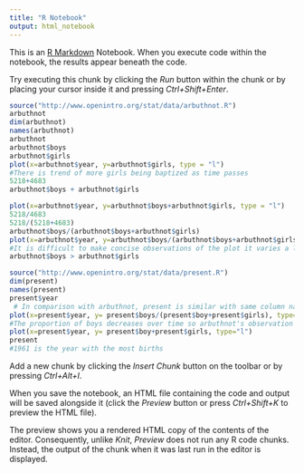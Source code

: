 ```yaml
---
title: "R Notebook"
output: html_notebook
---
```


This is an [R Markdown](http://rmarkdown.rstudio.com) Notebook. When you execute code within the notebook, the results appear beneath the code. 

Try executing this chunk by clicking the *Run* button within the chunk or by placing your cursor inside it and pressing *Ctrl+Shift+Enter*. 

```r
source("http://www.openintro.org/stat/data/arbuthnot.R")
arbuthnot
dim(arbuthnot)
names(arbuthnot)
arbuthnot
arbuthnot$boys
arbuthnot$girls
plot(x=arbuthnot$year, y=arbuthnot$girls, type = "l")
#There is trend of more girls being baptized as time passes
5218+4683
arbuthnot$boys + arbuthnot$girls
```


```r
plot(x=arbuthnot$year, y=arbuthnot$boys+arbuthnot$girls, type = "l")
5218/4683
5218/(5218+4683)
arbuthnot$boys/(arbuthnot$boys+arbuthnot$girls)
plot(x=arbuthnot$year, y=arbuthnot$boys/(arbuthnot$boys+arbuthnot$girls), type = "l")
#It is difficult to make concise observations of the plot it varies a lot.
arbuthnot$boys > arbuthnot$girls
```


```r
source("http://www.openintro.org/stat/data/present.R")
dim(present)
names(present)
present$year
 # In comparison with arbuthnot, present is similar with same column names and amount
plot(x=present$year, y= present$boys/(present$boy+present$girls), type="l")
#The proportion of boys decreases over time so arbuthnot's observation of boys born in greater proportion does not hold up in the U.S
plot(x=present$year, y= present$boy+present$girls, type="l")
present
#1961 is the year with the most births

```

Add a new chunk by clicking the *Insert Chunk* button on the toolbar or by pressing *Ctrl+Alt+I*.

When you save the notebook, an HTML file containing the code and output will be saved alongside it (click the *Preview* button or press *Ctrl+Shift+K* to preview the HTML file).

The preview shows you a rendered HTML copy of the contents of the editor. Consequently, unlike *Knit*, *Preview* does not run any R code chunks. Instead, the output of the chunk when it was last run in the editor is displayed.
